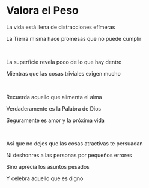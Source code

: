 # Valora el Peso

La vida está llena de distracciones efímeras

La Tierra misma hace promesas que no puede cumplir

<br />

La superficie revela poco de lo que hay dentro

Mientras que las cosas triviales exigen mucho

<br />

Recuerda aquello que alimenta el alma

Verdaderamente es la Palabra de Dios

Seguramente es amor y la próxima vida

<p></p>

<br />

Así que no dejes que las cosas atractivas te persuadan

Ni deshonres a las personas por pequeños errores

Sino aprecia los asuntos pesados

Y celebra aquello que es digno